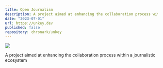 ```yaml
---
title: Open Journalism
description: A project aimed at enhancing the collaboration process within a journalistic ecosystem.
date: "2023-07-01"
url: https://unkey.dev
published: false
repository: chronark/unkey
---
```



[![](https://unkey.dev/images/landing/app.png)](https://unkey.dev)

A project aimed at enhancing the collaboration process within a journalistic ecosystem
